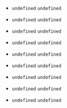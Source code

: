 - <code class='changelog-overview'>undefined</code> <code class='changelog-date'>undefined</code>

- <code class='changelog-overview'>undefined</code> <code class='changelog-date'>undefined</code>

- <code class='changelog-overview'>undefined</code> <code class='changelog-date'>undefined</code>

- <code class='changelog-overview'>undefined</code> <code class='changelog-date'>undefined</code>

- <code class='changelog-overview'>undefined</code> <code class='changelog-date'>undefined</code>

- <code class='changelog-overview'>undefined</code> <code class='changelog-date'>undefined</code>

- <code class='changelog-overview'>undefined</code> <code class='changelog-date'>undefined</code>

- <code class='changelog-overview'>undefined</code> <code class='changelog-date'>undefined</code>

- <code class='changelog-overview'>undefined</code> <code class='changelog-date'>undefined</code>